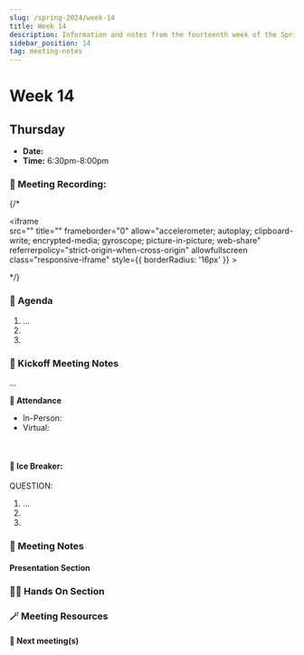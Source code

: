 ```yaml
---
slug: /spring-2024/week-14
title: Week 14
description: Information and notes from the fourteenth week of the Spring 2025 semester for the UMass Lowell Cloud Computing Club. 
sidebar_position: 14
tag: meeting-notes
---
```


# Week 14

## Thursday

- **Date:** 
- **Time:** 6:30pm-8:00pm

### 🎥 Meeting Recording:
{/* <div class="iframe-container">
    <iframe  
        src="" 
        title="" 
        frameborder="0" 
        allow="accelerometer; autoplay; clipboard-write; encrypted-media; gyroscope; picture-in-picture; web-share" 
        referrerpolicy="strict-origin-when-cross-origin" 
        allowfullscreen
        class="responsive-iframe"
        style={{
            borderRadius: '16px'
        }}
    >
    </iframe>
</div> */}


### 🚩 Agenda
1. ...
2. 
3. 

### 📓 Kickoff Meeting Notes
...
<br/>

**📄 Attendance**
- In-Person: 
- Virtual: 
<br/>

#### 🧊 Ice Breaker:
QUESTION:
1. ...
2. 
3. 


### 📓 Meeting Notes

#### Presentation Section

### 🧑‍💻 Hands On Section

### 🪄 Meeting Resources

#### 🚀 Next meeting(s)

